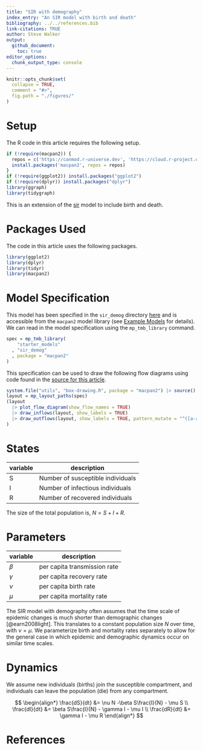 ```yaml
---
title: "SIR with demography"
index_entry: "An SIR model with birth and death"
bibliography: ../../references.bib
link-citations: TRUE
author: Steve Walker
output: 
  github_document:
    toc: true
editor_options: 
  chunk_output_type: console
---
```


```r
knitr::opts_chunk$set(
  collapse = TRUE,
  comment = "#>",
  fig.path = "./figures/"
)
```

# Setup

The R code in this article requires the following setup.
```r
if (!require(macpan2)) {
  repos = c('https://canmod.r-universe.dev', 'https://cloud.r-project.org')
  install.packages('macpan2', repos = repos)
}
if (!require(ggplot2)) install.packages("ggplot2")
if (!require(dplyr)) install.packages("dplyr")
library(ggraph)
library(tidygraph)
```

This is an extension of the [sir](inst/starter_models/sir) model to include birth and death.

# Packages Used

The code in this article uses the following packages.

```r
library(ggplot2)
library(dplyr)
library(tidyr)
library(macpan2)
```

# Model Specification

This model has been specified in the `sir_demog` directory [here](https://github.com/canmod/macpan2/blob/main/inst/starter_models/sir_demog/tmb.R) and is accessible from the `macpan2` model library (see [Example Models](https://canmod.github.io/macpan2/articles/example_models.html) for details). We can read in the model specification using the `mp_tmb_library` command.
```r
spec = mp_tmb_library(
    "starter_models"
  , "sir_demog"
  , package = "macpan2"
)
```

This specification can be used to draw the following flow diagrams using code found in the [source for this article](https://github.com/canmod/macpan2/blob/main/inst/starter_models/sir_demog/README.Rmd).

```r
system.file("utils", "box-drawing.R", package = "macpan2") |> source()
layout = mp_layout_paths(spec)
(layout
  |> plot_flow_diagram(show_flow_names = TRUE)
  |> draw_inflows(layout, show_labels = TRUE)
  |> draw_outflows(layout, show_labels = TRUE, pattern_mutate = "^([a-z]*)(_.*)", pattern_replace = "\\1")
)
```


# States

| variable | description                       |
| -------- | --------------------------------- |
| S        | Number of susceptible individuals |
| I        | Number of infectious individuals  |
| R        | Number of recovered individuals   |

The size of the total population is, $N = S + I + R$.

# Parameters

| variable | description                  |
| -------- | ---------------------------- |
| $\beta$  | per capita transmission rate |
| $\gamma$ | per capita recovery rate     |
| $\nu$    | per capita birth rate        |
| $\mu$    | per capita mortality rate    |

The SIR model with demography often assumes that the time scale of epidemic changes is much shorter than demographic changes [@earn2008light]. This translates to a constant population size $N$ over time, with $\nu = \mu$. We parameterize birth and mortality rates separately to allow for the general case in which epidemic and demographic dynamics occur on similar time scales. 

# Dynamics 

We assume new individuals (births) join the susceptible compartment, and individuals can leave the population (die) from any compartment.

$$
\begin{align*}
\frac{dS}{dt} &= \nu N -\beta S\frac{I}{N} - \mu S \\
\frac{dI}{dt} &= \beta S\frac{I}{N} - \gamma I - \mu I \\
\frac{dR}{dt} &= \gamma I - \mu R
\end{align*}
$$


# References
